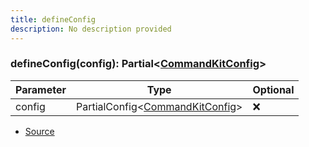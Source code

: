 ```yaml
---
title: defineConfig
description: No description provided
---
```


### defineConfig(config): Partial\<[CommandKitConfig](/docs/types/CommandKitConfig)>

| Parameter | Type                                                             | Optional |
| --------- | ---------------------------------------------------------------- | -------- |
| config    | PartialConfig\<[CommandKitConfig](/docs/types/CommandKitConfig)> | ❌       |

- [Source](https://github.com/underctrl-io/commandkit/blob/7e608cc8c859522925eced5a54de0a18e9cbc1e9/packages/commandkit/src/config.ts#L71)
